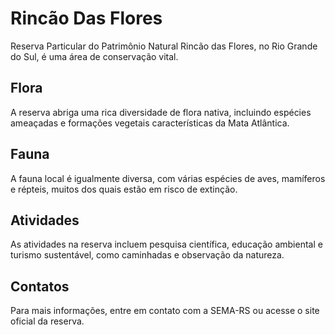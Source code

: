 # Rincão Das Flores

Reserva Particular do Patrimônio Natural Rincão das Flores, no Rio Grande do Sul, é uma área de conservação vital.

## Flora

A reserva abriga uma rica diversidade de flora nativa, incluindo espécies ameaçadas e formações vegetais características da Mata Atlântica.

## Fauna

A fauna local é igualmente diversa, com várias espécies de aves, mamíferos e répteis, muitos dos quais estão em risco de extinção.

## Atividades

As atividades na reserva incluem pesquisa científica, educação ambiental e turismo sustentável, como caminhadas e observação da natureza.

## Contatos

Para mais informações, entre em contato com a SEMA-RS ou acesse o site oficial da reserva.